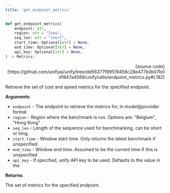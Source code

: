 ```yaml
---
title: 'get_endpoint_metrics'
---
```


```python
def get_endpoint_metrics(
    endpoint: str,
    region: str = "Iowa",
    seq_len: str = "short",
    start_time: Optional[str] = None,
    end_time: Optional[str] = None,
    api_key: Optional[str] = None,
) -> Metrics:
```

<p align="right">[source code](https://github.com/unifyai/unify/tree/dd56377f89519456c28e477b0b07b0d1847a4569/unify/utils/endpoint_metrics.py#L182)</p>

Retrieve the set of cost and speed metrics for the specified endpoint.

**Arguments**:

- `endpoint` - The endpoint to retrieve the metrics for, in model@provider format
- `region` - Region where the benchmark is run. Options are: "Belgium", "Hong Kong"
- `seq_len` - Length of the sequence used for benchmarking, can be short or long.
- `start_time` - Window start time. Only returns the latest benchmark if unspecified.
- `end_time` - Window end time. Assumed to be the current time if this is unspecified
- `api_key` - If specified, unify API key to be used. Defaults to the value in the



**Returns**:

The set of metrics for the specified endpoint.